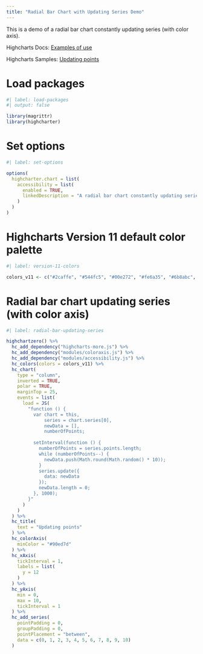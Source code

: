 ```yaml
---
title: "Radial Bar Chart with Updating Series Demo"
---
```


This is a demo of a radial bar chart constantly updating series (with color axis).

Highcharts Docs: [Examples of use](https://www.highcharts.com/docs/chart-and-series-types/radial-bar-chart#examples-of-use)

Highcharts Samples: [Updating points](https://jsfiddle.net/gh/get/library/pure/highcharts/highcharts/tree/master/samples/highcharts/series-polar/column-inverted-update)

# Load packages

```r
#| label: load-packages
#| output: false

library(magrittr)
library(highcharter)
```

# Set options

```r
#| label: set-options

options(
  highcharter.chart = list(
    accessibility = list(
      enabled = TRUE,
      linkedDescription = "A radial bar chart constantly updating series with color axis."
    )
  )
)
```

# Highcharts Version 11 default color palette

```r
#| label: version-11-colors

colors_v11 <- c("#2caffe", "#544fc5", "#00e272", "#fe6a35", "#6b8abc", "#d568fb", "#2ee0ca", "#fa4b42", "#feb56a", "#91e8e1")
```

# Radial bar chart updating series (with color axis)

```r
#| label: radial-bar-updating-series

highchartzero() %>% 
  hc_add_dependency("highcharts-more.js") %>% 
  hc_add_dependency("modules/coloraxis.js") %>% 
  hc_add_dependency("modules/accessibility.js") %>% 
  hc_colors(colors = colors_v11) %>% 
  hc_chart(
    type = "column",
    inverted = TRUE,
    polar = TRUE,
    marginTop = 25,
    events = list(
      load = JS(
        "function () {
          var chart = this,
              series = chart.series[0],
              newData = [],
              numberOfPoints;
          
          setInterval(function () {
            numberOfPoints = series.points.length;
            while (numberOfPoints--) {
              newData.push(Math.round(Math.random() * 10));
            }
            series.update({
              data: newData
            });
            newData.length = 0;
          }, 1000);
        }"
      )
    )
  ) %>% 
  hc_title(
    text = "Updating points"
  ) %>% 
  hc_colorAxis(
    minColor = "#90ed7d"
  ) %>% 
  hc_xAxis(
    tickInterval = 1,
    labels = list(
      y = 12
    )
  ) %>% 
  hc_yAxis(
    min = 0,
    max = 10,
    tickInterval = 1
  ) %>% 
  hc_add_series(
    pointPadding = 0,
    groupPadding = 0,
    pointPlacement = "between",
    data = c(0, 1, 2, 3, 4, 5, 6, 7, 8, 9, 10)
  )
```
